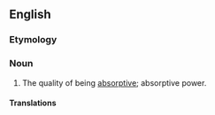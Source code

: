 ==English==

===Etymology===
{{suffix|absorptive|ness|lang=en}}

===Noun===
{{en-noun|-}}

# The quality of being [[absorptive]]; absorptive power.

====Translations====
{{trans-see|absorptivity}}